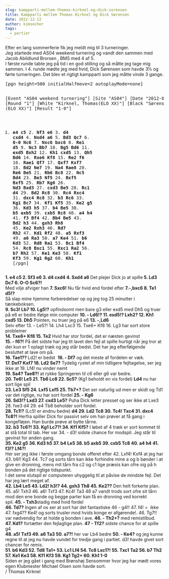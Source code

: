 ```yaml
---
slug: kampparti-mellem-thomas-kirknel-og-dick-sorensen
title: Kampparti mellem Thomas Kirknel og Dick Sørensen
date: 2012-12-12
author: kimsecher
tags:
  - partier
---
```

<div>Efter en lang sommerferie fik jeg meldt mig til 3 turneringer.</div>
<div></div>
<div>Jeg startede med AS04 weekend turnering og vandt den sammen med Jacob Abildlund Brorsen , BMS med 4 af 5.</div>
<div>I første runde tabte jeg på tid i en god stilling og så måtte jeg tage mig sammen. I 4. runde mødte jeg med hvid, Dick Sørensen som havde 3½ og førte turneringen. Det blev et rigtigt kampparti som jeg måtte vinde 3 gange.</div>
<pre>[pgn height=500 initialHalfmove=2 autoplayMode=none]

[Event "AS04 weekend turnering"]
[Site "AS04"]
[Date "2012-05-02"]
[Round "1"]
[White "Kirknel, Thomas(ELO XX)"]
[Black "Sørensen, Dick (ELO XX)"]
[Result "1-0"]
1. <strong>e4 c5</strong> 2. <strong>Nf3 e6</strong> 3. <strong>d4 cxd4</strong> 4. <strong>Nxd4 a6</strong> 5. <strong>Bd3 Qc7</strong> 6. <strong>0-0 Nc6</strong> 7. <strong>Nxc6 bxc6</strong> 8. <strong>Re1 d5</strong> 9. <strong>Nc3 Bb7</strong> 10. <strong>Bg5 Bd6</strong> 11. <strong>exd5 Bxh2</strong> 12. <strong>Kh1 cxd5</strong> 13. <strong>Qh5 Bd6 </strong>14. <strong>Rxe6 Kf8</strong> 15. <strong>Re2 f6 </strong>16. <strong>Rae1 Qf7</strong> 17. <strong>Qxf7 Kxf7</strong> 18. <strong>Bd2 Ne7</strong> 19. <strong>Na4 Rae8</strong> 20. <strong>Re6 Be5</strong> 21. <strong>Rb6 Bc8</strong> 22. <strong>Nc5 Bd4 </strong>23. <strong>Be3 Nf5</strong> 24. <strong>Bxf5 <strong>Bxf5</strong></strong> 25. <strong>Rb7 Kg6</strong> 26. <strong>Nd3 Bxd3</strong> 27. <strong>cxd3 Be5</strong> 28. <strong>Rc1 d4 </strong>29. <strong>Bd2 Rc8</strong> 30. <strong>Rc4 Rxc4</strong> 31. <strong>dxc4 Rc8</strong> 32. <strong>b3 Rc6</strong> 33. <strong>Kg1 Bc7</strong> 34. <strong>Kf1 Kf5</strong> 35. <strong>Ke2 g5 </strong>36. <strong>Kd3 h5 </strong>37. <strong>b4 Be5</strong> 38. <strong>b5 axb5</strong> 39. <strong>cxb5 Rc8</strong> 40.<strong> a4 h4 </strong>41. <strong>f3 Bf4</strong> 42. <strong>Bb4 Be5</strong> 43. <strong>Bd2 h3 </strong>44. <strong>gxh3</strong> <strong>Rh8</strong> 45. <strong>Ke2 <strong>Rxh3</strong></strong> 46. <strong>Rd7 Rh2</strong> 47. <strong>Kd1 Rf2</strong> 48. <strong>a5 Rxf3</strong> 49. <strong>a6 Ra3</strong> 50. <strong>a7 Ke4</strong> 51. <strong>b6 Kd3</strong> 52. <strong>Rd8 Ra1</strong> 53. <strong>Bc1 Bf4</strong> 54. <strong>Rc8 Bxc1</strong> 55. <strong>Rxc1 Ra2</strong> 56. <strong>b7 Rh2</strong> 57. <strong>Ke1 Ke3</strong> 58. <strong>Kf1 Kf3</strong> 59. <strong>Kg1 Rg2</strong> 60. <strong>Kh1</strong>
[/pgn]</pre>
<div><strong>1. e4 c5 2. Sf3 e6 3. d4 cxd4 4. Sxd4 a6 </strong>Det plejer Dick jo at spille<strong> 5. Ld3 Dc7 6. O-O Sc6?!</strong></div>
<div>Med vilje afviger han <strong>7. Sxc6!</strong> Nu får hvid end fordel efter <strong>7.-,bxc6 8. Te1 d5!?</strong></div>
<div>Så slap mine hjemme forberedelser op og jeg tog 25 minutter i tænkeboksen.</div>
<div><strong>9. Sc3! Lb7 10. Lg5!?</strong> opfindsomt men bare g3 eller exd5 med Dh5 og truer på e6 er bedre ifølge min computer <strong>10. - Ld6!? 11. exd5!? Lxh2? 12. Kh1 cxd5 13. Dh5</strong> Pointen, nu truer jeg på e6 <strong>13. -,Ld6</strong></div>
<div>Selv efter 13. - Le5?! 14. Lh4 Lxc3 15. Txe6+ Kf8 16. Lg3 har sort store problemer</div>
<div><strong>14. Txe6+ Kf8 15. Te2</strong> Hvid har stor fordel, det er næsten gevinst</div>
<div><strong>15. - f6?!</strong> På det sidste har jeg tit lavet den fejl at spille hurtigt når jeg tror at der kun er 1 oplagt træk og jeg står bedst. Det har jeg efterfølgende besluttet at lave om på.</div>
<div><strong>16. Tae1?? </strong>Ld2!<strong> </strong>er bedst  <strong>16. - Df7</strong> og det meste af fordelen er væk.</div>
<div><strong>17. Dxf7 Kxf7 18. Ld2 Se7?</strong> Tydelig rystet af min tidligere fejltagelse, ser jeg ikke at 19. Lf4! nu vinder nemt</div>
<div><strong>19. Sa4? Tae8?!</strong> at rykke Springeren til c6 eller g6 var bedre.</div>
<div><strong>20. Te6! Le5 21. Tb6 Lc8 22. Sc5?</strong> (Kg1 beholdt en vis fordel) <strong>Ld4</strong> nu har sort lige spil</div>
<div><strong>23. Le3 Sf5 24. Lxf5 Lxf5 25. Tb7+?</strong> Det ser naturlig ud men er skidt og Td1 var det rigtige, nu har sort fordel <strong>25. - Kg6</strong></div>
<div><strong>26. Sd3!? Lxd3 27. cxd3 Le5?</strong> Puha Dick letter presset og ser ikke at Lxe3 28. fxe3 d4 29. e4 Tb8 beholder sort fordel.</div>
<div><strong>28. Tc1!?</strong> (Lc5! er endnu bedre) <strong>d4 29. Ld2 Tc8 30. Tc4! Txc4 31. dxc4 Tc8?!</strong> Herfra spiller Dick for passivt selv om han prøver at få gang i kongefløjen. Han burde prøve at bytte tårne.</div>
<div><strong>32. b3 Tc6?! </strong><strong>33. Kg1 Lc7?! 34. Kf1 Kf5?</strong> I løbet af 4 træk er sort kommet til at stå total til tab. Her var 34. - d3! sidste chance for modspil. Jeg står til gevinst for anden gang.</div>
<div><strong>35. Ke2 g5 36. Kd3 h5 37. b4 Le5 38. b5 axb5 39. cxb5 Tc8 40. a4 h4 41. f3!? Lf4?!</strong></div>
<div>Her ser jeg ikke i første omgang bonde offeret efter 42. Lxf4! Kxf4 at jeg har 43. b6!! Kg3 44. Tc7 og sorts tårn kan ikke forhindre mine a og b bønder i at give en dronning, mens mit tårn fra c2 og c1 lige præsis kan ofre sig på h bonden på det rigtige tidspunkt.</div>
<div>I det sene slutspil er computeren uhyggelig til at påvise de mindste fejl. Det har jeg lært meget af.</div>
<div><strong>42. Lb4 Le5 43. Ld2! h3!? 44. gxh3 Th8 45. Ke2??</strong> Den helt forkerte plan. 45. a5! Txh3 46. a6! Txf3 47. Kc4! Ta3 48 a7 vandt trods sort ofre sit tårn mod den ene bonde og begge parter kan få en dronning ved korrekt spil. <strong>45. - Txh3</strong>stadig med hvid fordel</div>
<div><strong>46. Td7?</strong> Ingen af os ser at sort har det fantastiske 46 - g4!! 47. f4! =  ikke 47. fxg4?? Ke4! og sorts trusler mod hvids konge er afgørende!. 46. Tg7!! var nødvendig for at holde g bonden i ave. <strong>46. - Th2+?</strong> med remistilbud.</div>
<div><strong>47. Kd1?</strong> fortætter den fejlagtige plan. <strong>47 - Tf2?</strong> sidste chance for at spille g4</div>
<div><strong>48. a5! Txf3 49. a6 Ta3 50. a7?!</strong> her var Lb4 bedre <strong>50. - Ke4?</strong> og jeg kunne regne til at jeg nu havde vundet for tredje gang i partiet. d3! havde givet sort chancer for remis.</div>
<div><strong>51. b6 Kd3 52. Td8 Ta1+ 53. Lc1 Lf4 54. Tc8 Lxc1?! 55. Txc1 Ta2 56. b7 Th2 57. Ke1 Ke3 58. Kf1 Kf3 59. Kg1 Tg2+ 60. Kh1 1-0</strong></div>
<div>Siden er jeg gået i gang med Brønshøj Sensommer hvor jeg har mødt vores egen Klubmester Michael Olsen som havde sort.</div>
<div>
/ Thomas Kirknel</div>
